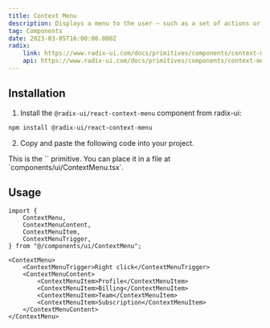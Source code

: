 ```yaml
---
title: Context Menu
description: Displays a menu to the user — such as a set of actions or functions — triggered by a button.
tag: Components
date: 2023-03-05T16:00:00.000Z
radix:
    link: https://www.radix-ui.com/docs/primitives/components/context-menu
    api: https://www.radix-ui.com/docs/primitives/components/context-menu#api-reference
---
```


<ComponentExample src="src/components/examples/ContextMenuDemo.tsx">
    <ContextMenuDemo />
</ComponentExample>

## Installation

1. Install the `@radix-ui/react-context-menu` component from radix-ui:

```bash
npm install @radix-ui/react-context-menu
```

2. Copy and paste the following code into your project.

<ComponentSource src="src/components/ui/ContextMenu.tsx" />

<Alert variant="outline">
    This is the `<ContextMenu />` primitive. You can place it in a file at
    `components/ui/ContextMenu.tsx`.
</Alert>

## Usage

```tsx
import {
    ContextMenu,
    ContextMenuContent,
    ContextMenuItem,
    ContextMenuTrigger,
} from "@/components/ui/ContextMenu";
```

```tsx
<ContextMenu>
    <ContextMenuTrigger>Right click</ContextMenuTrigger>
    <ContextMenuContent>
        <ContextMenuItem>Profile</ContextMenuItem>
        <ContextMenuItem>Billing</ContextMenuItem>
        <ContextMenuItem>Team</ContextMenuItem>
        <ContextMenuItem>Subscription</ContextMenuItem>
    </ContextMenuContent>
</ContextMenu>
```
